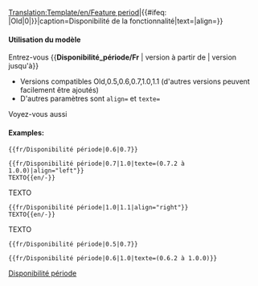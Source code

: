 <noinclude>[[Translation:Template/en/Feature period]]</noinclude><noinclude></noinclude><includeonly>{{en/VersionBox|{{#ifeq: {{{1|}}}|Old|0|{{{1|}}}}}|{{#ifeq: {{{2|}}}|Old|0|{{{2|}}}}}|caption=Disponibilité de la fonctionnalité|text={{{texte|}}}|align={{{align|center}}}}}</includeonly><noinclude>

==== Utilisation du modèle====
Entrez-vous <nowiki>{{</nowiki>'''Disponibilité_période/Fr'''<nowiki> | version à partir de | version jusqu'à}}</nowiki>
*Versions compatibles Old,0.5,0.6,0.7,1.0,1.1 (d'autres versions peuvent facilement être ajoutés)
*D'autres paramètres sont <code>align=</code> et <code>texte=</code>
Voyez-vous aussi {{en/s|Disponibilité/Fr}}

====Examples:====
<pre>{{fr/Disponibilité période|0.6|0.7}}</pre>
{{fr/Disponibilité période|0.6|0.7}}
<pre>{{fr/Disponibilité période|0.7|1.0|texte=(0.7.2 à 1.0.0)|align="left"}}
TEXTO{{en/-}}</pre>
{{fr/Disponibilité période|0.7|1.0|texte=(0.7.2 à 1.0.0)|align="left"}}
TEXTO{{en/-}}
<pre>{{fr/Disponibilité période|1.0|1.1|align="right"}}
TEXTO{{en/-}}</pre>
{{fr/Disponibilité période|1.0|1.1|align="right"}}
TEXTO{{en/-}}
<pre>{{fr/Disponibilité période|0.5|0.7}}</pre>
{{fr/Disponibilité période|0.5|0.7}}
<pre>{{fr/Disponibilité période|0.6|1.0|texte=(0.6.2 à 1.0.0)}}</pre>
{{fr/Disponibilité période|0.6|1.0|texte=(0.6.2 à 1.0.0)}}

[[Category:fr/Modèles|Disponibilité période]]
</noinclude>